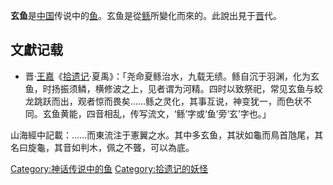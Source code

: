 {{expand|time=2015-08-04T14:09:05+00:00}}
{{unreferenced|time=2015-08-04T14:09:05+00:00}}
'''玄鱼'''是[[中国|中国]]传说中的[[鱼|鱼]]。玄鱼是從[[鲧|鲧]]所變化而來的。此說出見于[[晋|晋]]代。

==文獻记载==
*晋·[[王嘉|王嘉]]《[[拾遗记|拾遗记]]·夏禹》：「尧命夏鲧治水，九载无绩。鲧自沉于羽渊，化为玄鱼，时扬振须鳞，横修波之上，见者谓为河精。四时以致祭祀，常见玄鱼与蛟龙跳跃而出，观者惊而畏矣……鲧之灵化，其事互说，神变犹一，而色状不同。玄鱼黄能，四音相乱，传写流文，‘鲧’字或‘鱼’旁‘玄’字也。」
山海經中記載：......而東流注于憲翼之水。其中多玄鱼，其狀如龜而鳥首虺尾，其名曰旋龜，其音如判木，佩之不聾，可以為底。

[[Category:神话传说中的鱼|Category:神话传说中的鱼]]
[[Category:拾遗记的妖怪|Category:拾遗记的妖怪]]